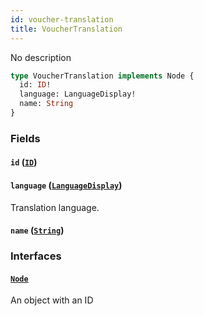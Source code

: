 ```yaml
---
id: voucher-translation
title: VoucherTranslation
---
```



No description

```graphql
type VoucherTranslation implements Node {
  id: ID!
  language: LanguageDisplay!
  name: String
}
```


### Fields

#### `id` ([`ID`](../../../developer/api-reference/scalars/id))




#### `language` ([`LanguageDisplay`](../../../developer/api-reference/objects/language-display))

Translation language.


#### `name` ([`String`](../../../developer/api-reference/scalars/string))




### Interfaces

#### [`Node`](../../../developer/api-reference/interfaces/node) 

An object with an ID




